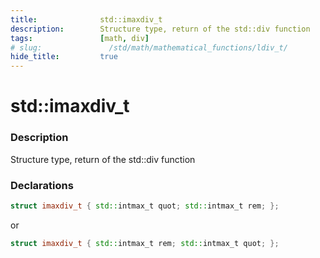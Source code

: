 ```yaml
---
title:              std::imaxdiv_t
description:        Structure type, return of the std::div function
tags:               [math, div]
# slug:               /std/math/mathematical_functions/ldiv_t/
hide_title:         true
---
```


# std::imaxdiv_t

### Description

Structure type, return of the std::div function

### Declarations 
```cpp
struct imaxdiv_t { std::intmax_t quot; std::intmax_t rem; };
```
or
```cpp
struct imaxdiv_t { std::intmax_t rem; std::intmax_t quot; };
```